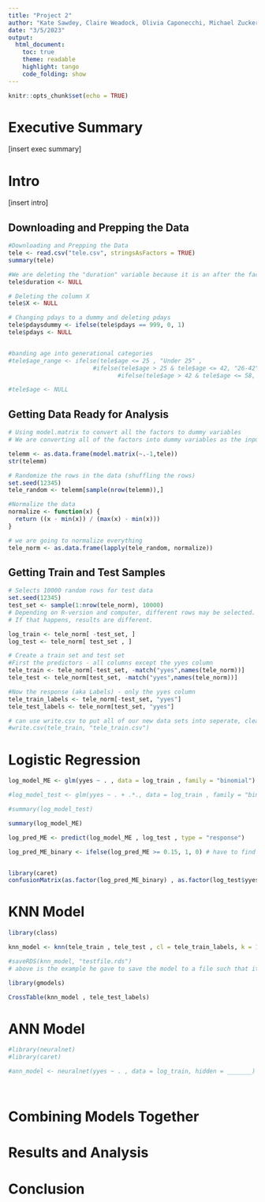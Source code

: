 ```yaml
---
title: "Project 2"
author: "Kate Sawdey, Claire Weadock, Olivia Caponecchi, Michael Zuckerman, Anna Dolce, Rubens Mondi"
date: "3/5/2023"
output:
  html_document:
    toc: true
    theme: readable
    highlight: tango
    code_folding: show
---
```


```r
knitr::opts_chunk$set(echo = TRUE)
```

# Executive Summary

[insert exec summary]

# Intro

[insert intro]

## Downloading and Prepping the Data

```r
#Downloading and Prepping the Data
tele <- read.csv("tele.csv", stringsAsFactors = TRUE)
summary(tele)

#We are deleting the "duration" variable because it is an after the fact measurement. We only should be using variables that we know before the call
tele$duration <- NULL

# Deleting the column X
tele$X <- NULL

# Changing pdays to a dummy and deleting pdays
tele$pdaysdummy <- ifelse(tele$pdays == 999, 0, 1)
tele$pdays <- NULL


#banding age into generational categories
#tele$age_range <- ifelse(tele$age <= 25 , "Under 25" ,
                        #ifelse(tele$age > 25 & tele$age <= 42, "26-42", 
                               #ifelse(tele$age > 42 & tele$age <= 58, "43-58", "Over 58")))

#tele$age <- NULL


```



## Getting Data Ready for Analysis

```r
# Using model.matrix to convert all the factors to dummy variables
# We are converting all of the factors into dummy variables as the input into knn has to be numeric

telemm <- as.data.frame(model.matrix(~.-1,tele))
str(telemm)

# Randomize the rows in the data (shuffling the rows)
set.seed(12345)
tele_random <- telemm[sample(nrow(telemm)),]

#Normalize the data
normalize <- function(x) {
  return ((x - min(x)) / (max(x) - min(x)))
}

# we are going to normalize everything 
tele_norm <- as.data.frame(lapply(tele_random, normalize))
```


## Getting Train and Test Samples

```r
# Selects 10000 random rows for test data
set.seed(12345)
test_set <- sample(1:nrow(tele_norm), 10000) 
# Depending on R-version and computer, different rows may be selected. 
# If that happens, results are different. 

log_train <- tele_norm[ -test_set, ]
log_test <- tele_norm[ test_set , ]

# Create a train set and test set
#First the predictors - all columns except the yyes column
tele_train <- tele_norm[-test_set, -match("yyes",names(tele_norm))]
tele_test <- tele_norm[test_set, -match("yyes",names(tele_norm))]

#Now the response (aka Labels) - only the yyes column
tele_train_labels <- tele_norm[-test_set, "yyes"]
tele_test_labels <- tele_norm[test_set, "yyes"]

# can use write.csv to put all of our new data sets into seperate, cleaned csv
#write.csv(tele_train, "tele_train.csv")
```


# Logistic Regression

```r

log_model_ME <- glm(yyes ~ . , data = log_train , family = "binomial")

#log_model_test <- glm(yyes ~ . + .*., data = log_train , family = "binomial")

#summary(log_model_test)

summary(log_model_ME)

log_pred_ME <- predict(log_model_ME , log_test , type = "response")

log_pred_ME_binary <- ifelse(log_pred_ME >= 0.15, 1, 0) # have to find the right threshold here; may be useful to find break even rates


library(caret)
confusionMatrix(as.factor(log_pred_ME_binary) , as.factor(log_test$yyes), positive = "1")
```




# KNN Model

```r

library(class)

knn_model <- knn(tele_train , tele_test , cl = tele_train_labels, k = 10)

#saveRDS(knn_model, "testfile.rds")
# above is the example he gave to save the model to a file such that it doesnt run many times

library(gmodels)

CrossTable(knn_model , tele_test_labels)

```




# ANN Model

```r


#library(neuralnet)
#library(caret)

#ann_model <- neuralnet(yyes ~ . , data = log_train, hidden = _______)




```




# Combining Models Together


# Results and Analysis


# Conclusion